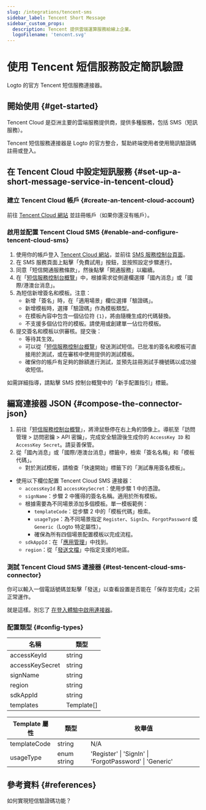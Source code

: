 ```yaml
---
slug: /integrations/tencent-sms
sidebar_label: Tencent Short Message
sidebar_custom_props:
  description: Tencent 提供雲端運算服務給線上企業。
  logoFilename: 'tencent.svg'
---
```



# 使用 Tencent 短信服務設定簡訊驗證

Logto 的官方 Tencent 短信服務連接器。

<GuideTip />

## 開始使用 \{#get-started}

Tencent Cloud 是亞洲主要的雲端服務提供商，提供多種服務，包括 SMS（短訊服務）。

Tencent 短信服務連接器是 Logto 的官方整合，幫助終端使用者使用簡訊驗證碼註冊或登入。

## 在 Tencent Cloud 中設定短訊服務 \{#set-up-a-short-message-service-in-tencent-cloud}

### 建立 Tencent Cloud 帳戶 \{#create-an-tencent-cloud-account}

前往 [Tencent Cloud 網站](https://cloud.tencent.com/) 並註冊帳戶（如果你還沒有帳戶）。

### 啟用並配置 Tencent Cloud SMS \{#enable-and-configure-tencent-cloud-sms}

1. 使用你的帳戶登入 [Tencent Cloud 網站](https://cloud.tencent.com/)，並前往 [SMS 服務控制台頁面](https://cloud.tencent.com/product/sms)。
2. 在 SMS 服務頁面上點擊「免費試用」按鈕，並按照設定步驟進行。
3. 同意「短信開通服務條款」，然後點擊「開通服務」以繼續。
4. 在「[短信服務控制台概覽](https://console.cloud.tencent.com/smsv2)」中，根據需求從側邊欄選擇「國內消息」或「國際/港澳台消息」。
5. 為短信新增簽名和模板。注意：
   - 新增「簽名」時，在「適用場景」欄位選擇「驗證碼」。
   - 新增模板時，選擇「驗證碼」作為模板類型。
   - 在模板內容中包含一個佔位符 `{1}`，將由隨機生成的代碼替換。
   - 不支援多個佔位符的模板。請使用或創建單一佔位符模板。
6. 提交簽名和模板以供審核。提交後：
   - 等待其生效。
   - 可以從「[短信服務控制台概覽](https://console.cloud.tencent.com/smsv2)」發送測試短信。已批准的簽名和模板可直接用於測試，或在審核中使用提供的測試模板。
   - 確保你的帳戶有足夠的餘額進行測試，並預先註冊測試手機號碼以成功接收短信。

如需詳細指導，請點擊 SMS 控制台概覽中的「新手配置指引」標籤。

## 編寫連接器 JSON \{#compose-the-connector-json}

1. 前往「[短信服務控制台概覽](https://console.cloud.tencent.com/smsv2)」，將滑鼠懸停在右上角的頭像上。導航至「訪問管理 > 訪問密鑰 > API 密鑰」，完成安全驗證後生成你的 `AccessKey ID` 和 `AccessKey Secret`。請妥善保管。
2. 從「國內消息」或「國際/港澳台消息」標籤中，檢索「簽名名稱」和「模板代碼」。
   - 對於測試模板，請檢查「快速開始」標籤下的「測試專用簽名模板」。

- 使用以下欄位配置 Tencent Cloud SMS 連接器：
  - `accessKeyId` 和 `accessKeySecret`：使用步驟 1 中的憑證。
  - `signName`：步驟 2 中獲得的簽名名稱。適用於所有模板。
  - 根據需要為不同場景添加多個模板。單一模板範例：
    - `templateCode`：從步驟 2 中的「模板代碼」檢索。
    - `usageType`：為不同場景指定 `Register`、`SignIn`、`ForgotPassword` 或 `Generic`（Logto 特定屬性）。
    - 確保為所有四個場景配置模板以完成流程。
  - `sdkAppId`：在「[應用管理](https://console.cloud.tencent.com/smsv2/app-manage)」中找到。
  - `region`：從「[發送文檔](https://cloud.tencent.com/document/api/382/52071#.E5.9C.B0.E5.9F.9F.E5.88.97.E8.A1.A8)」中指定支援的地區。

### 測試 Tencent Cloud SMS 連接器 \{#test-tencent-cloud-sms-connector}

你可以輸入一個電話號碼並點擊「發送」以查看設置是否能在「保存並完成」之前正常運作。

就是這樣。別忘了 [在登入體驗中啟用連接器](/connectors/sms-connectors#enable-phone-number-sign-up-or-sign-in)。

### 配置類型 \{#config-types}

| 名稱            | 類型       |
| --------------- | ---------- |
| accessKeyId     | string     |
| accessKeySecret | string     |
| signName        | string     |
| region          | string     |
| sdkAppId        | string     |
| templates       | Template[] |

| Template 屬性 | 類型        | 枚舉值                                                  |
| ------------- | ----------- | ------------------------------------------------------- |
| templateCode  | string      | N/A                                                     |
| usageType     | enum string | 'Register' \| 'SignIn' \| 'ForgotPassword' \| 'Generic' |

## 參考資料 \{#references}

<Url href="https://cloud.tencent.com/document/product/382/43070">如何實現短信驗證碼功能？</Url>
